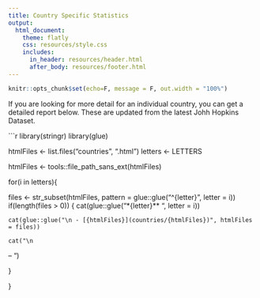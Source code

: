 ```yaml
---
title: Country Specific Statistics
output:
  html_document:
    theme: flatly
    css: resources/style.css
    includes:
      in_header: resources/header.html
      after_body: resources/footer.html
---
```


```r
knitr::opts_chunk$set(echo=F, message = F, out.width = "100%")
```

If you are looking for more detail for an individual country, you can get a detailed report below. These are updated from the latest Johh Hopkins Dataset.

```r
library(stringr)
library(glue)

htmlFiles <- list.files("countries", ".html")
letters <- LETTERS


htmlFiles <- tools::file_path_sans_ext(htmlFiles)

for(i in letters){
  
  files <- str_subset(htmlFiles, pattern = glue::glue("^{letter}", letter = i))
  if(length(files > 0))
  {
    cat(glue::glue("\n**{letter}** ", letter = i))
    
    cat(glue::glue("\n - [{htmlFiles}](countries/{htmlFiles})", htmlFiles = files))
    
    cat("\n
  --
      \n")
    
  }
  
}



